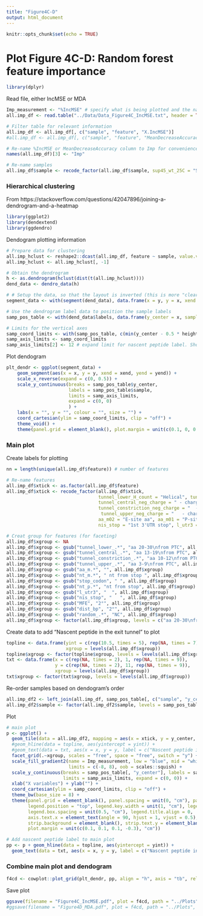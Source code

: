 ```yaml
---
title: "Figure4C-D"
output: html_document
---
```


```r
knitr::opts_chunk$set(echo = TRUE)
```

# Plot Figure 4C-D: Random forest feature importance

```r
library(dplyr)
```

Read file, either IncMSE or MDA
```r
Imp_measurement <- "%IncMSE" # specify what is being plotted and the name of the plot's color bar
all.imp_df <- read.table("../Data/Data_Figure4C_IncMSE.txt", header = TRUE)

# Filter table for relevant information
all.imp_df <- all.imp_df[, c("sample", "feature", "X.IncMSE")]
#all.imp_df <- all.imp_df[, c("sample", "feature", "MeanDecreaseAccuracy")]

# Re-name %IncMSE or MeanDecreaseAccuracy column to Imp for convenience
names(all.imp_df)[3] <- "Imp"

# Re-name samples
all.imp_df$sample <- recode_factor(all.imp_df$sample, sup45_wt_25C = "SUP45, 25 °C", sup45_wt_37C = "SUP45, 37 °C", sup45_wt = "SUP45-D", rli1_wt = "RLI1-D", sup45_ts_25C = "sup45-ts, 25 °C", sup45_ts_37C = "sup45-ts, 37 °C", sup45_d = "sup45-d", rli1_d = "rli1-d")
```

### Hierarchical clustering
From https://stackoverflow.com/questions/42047896/joining-a-dendrogram-and-a-heatmap
```r
library(ggplot2)
library(dendextend)
library(ggdendro)
```

Dendogram plotting information
```r
# Prepare data for clustering
all.imp_hclust <- reshape2::dcast(all.imp_df, feature ~ sample, value.var = "Imp")
all.imp_hclust <- all.imp_hclust[, -1]

# Obtain the dendrogram
h <- as.dendrogram(hclust(dist(t(all.imp_hclust))))
dend_data <- dendro_data(h)

# # Setup the data, so that the layout is inverted (this is more "clear" than simply using coord_flip())
segment_data <- with(segment(dend_data), data.frame(x = y, y = x, xend = yend, yend = xend))

# Use the dendrogram label data to position the sample labels
samp_pos_table <- with(dend_data$labels, data.frame(y_center = x, sample = as.character(label), height = 1))

# Limits for the vertical axes
samp_coord_limits <- with(samp_pos_table, c(min(y_center - 0.5 * height), max(y_center + 0.5 * height))) + 0.1 * c(-1, 1) # extra spacing: 0.1
samp_axis_limits <- samp_coord_limits
samp_axis_limits[2] <- 12 # expand limit for nascent peptide label. Should be higher than y value in txt (below)
```

Plot dendogram
```r
plt_dendr <- ggplot(segment_data) + 
    geom_segment(aes(x = x, y = y, xend = xend, yend = yend)) + 
    scale_x_reverse(expand = c(0, 0.5)) + 
    scale_y_continuous(breaks = samp_pos_table$y_center, 
                       labels = samp_pos_table$sample, 
                       limits = samp_axis_limits, 
                       expand = c(0, 0)
                       ) + 
    labs(x = "", y = "", colour = "", size = "") +
    coord_cartesian(ylim = samp_coord_limits, clip = "off") +
    theme_void() + 
    theme(panel.grid = element_blank(), plot.margin = unit(c(0.1, 0, 0.1, 0.1), "cm"))
```

### Main plot
Create labels for plotting
```r
nn = length(unique(all.imp_df$feature)) # number of features

# Re-name features
all.imp_df$xtick <- as.factor(all.imp_df$feature)
all.imp_df$xtick <- recode_factor(all.imp_df$xtick, 
                                  tunnel_lower_H_count = "Helical", tunnel_lower_neg_charge = "- charged", tunnel_lower_no_charge = "No charge", tunnel_lower_pos_charge = "+ charged", tunnel_lower_aromatic = "Aromatic", tunnel_lower_polar = "Polar", tunnel_lower_nonpolar = "Nonpolar", tunnel_lower_hydrophilic = "Hydrophylic", tunnel_lower_neutral = "Neutral", tunnel_lower_hydrophobic = "Hydrophobic", tunnel_lower_v_hydrophobic = "Very hydrophobic", 
                                  tunnel_central_neg_charge = " - charged", tunnel_central_no_charge = " No charge", tunnel_central_pos_charge = " + charged", tunnel_central_aromatic = " Aromatic", tunnel_central_polar = " Polar", tunnel_central_nonpolar = " Nonpolar", tunnel_central_hydrophilic = " Hydrophylic", tunnel_central_neutral = " Neutral", tunnel_central_hydrophobic = " Hydrophobic", tunnel_central_v_hydrophobic = " Very hydrophobic",
                                  tunnel_constriction_neg_charge = "  - charged", tunnel_constriction_no_charge = "  No charge", tunnel_constriction_pos_charge = "  + charged", tunnel_constriction_aromatic = "  Aromatic", tunnel_constriction_polar = "  Polar", tunnel_constriction_nonpolar = "  Nonpolar", tunnel_constriction_hydrophilic = "  Hydrophylic", tunnel_constriction_neutral = "  Neutral", tunnel_constriction_hydrophobic = "  Hydrophobic", tunnel_constriction_v_hydrophobic = "  Very hydrophobic",
                                   tunnel_upper_neg_charge = "   - charged", tunnel_upper_no_charge = "   No charge", tunnel_upper_pos_charge = "   + charged", tunnel_upper_aromatic = "   Aromatic", tunnel_upper_polar = "   Polar", tunnel_upper_nonpolar = "   Nonpolar", tunnel_upper_hydrophilic = "   Hydrophylic", tunnel_upper_neutral = "   Neutral", tunnel_upper_hydrophobic = "   Hydrophobic", tunnel_upper_v_hydrophobic = "   Very hydrophobic",
                                  aa_m02 = "E-site aa", aa_m01 = "P-site aa", nt_m18 = "-18", nt_m17 = "-17", nt_m16 = "-16", nt_m15 = "-15", nt_m14 = "-14", nt_m13 = "-13", nt_m12 = "-12", nt_m11 = "-11", nt_m10 = "-10", nt_m09 = "-9", nt_m08 = "-8", nt_m07 = "-7", nt_m06 = "-6", nt_m05 = "-5", nt_m04 = "-4", nt_m03 = "-3", nt_m02 = "-2", nt_m01 = "-1", stop_codon = "Stop codon", nt_p04 = "+4", nt_p05 = "+5", nt_p06 = "+6", nt_p07 = "+7", nt_p08 = "+8", nt_p09 = "+9", nt_p10 = "+10", nt_p11 = "+11", nt_p12 = "+12", nt_p13 = "+13", nt_p14 = "+14", nt_p15 = "+15", nt_p16 = "+16",
                                  nis_stop = "1st 3'UTR stop", l_utr3 = "3'-UTR length", MFE = "MFE", dist_bp = "Distance from stop", random_factor = "Random factor", random_num = "Random number")

# Creat group for features (for faceting)
all.imp_df$xgroup <- NA
all.imp_df$xgroup <- gsub("tunnel_lower_.*", "aa 20-30\nfrom PTC", all.imp_df$feature)
all.imp_df$xgroup <- gsub("tunnel_central_.*", "aa 13-19\nfrom PTC", all.imp_df$xgroup)
all.imp_df$xgroup <- gsub("tunnel_constriction_.*", "aa 10-12\nfrom PTC", all.imp_df$xgroup)
all.imp_df$xgroup <- gsub("tunnel_upper_.*", "aa 3-9\nfrom PTC", all.imp_df$xgroup)
all.imp_df$xgroup <- gsub("aa_m.*", "", all.imp_df$xgroup)
all.imp_df$xgroup <- gsub("nt_m.*", " nt from stop ", all.imp_df$xgroup)
all.imp_df$xgroup <- gsub("stop_codon", " ", all.imp_df$xgroup)
all.imp_df$xgroup <- gsub("nt_p.*", "nt from stop", all.imp_df$xgroup)
all.imp_df$xgroup <- gsub("l_utr3", "  ", all.imp_df$xgroup)
all.imp_df$xgroup <- gsub("nis_stop", "   ", all.imp_df$xgroup)
all.imp_df$xgroup <- gsub("MFE", "2°", all.imp_df$xgroup)
all.imp_df$xgroup <- gsub("dist_bp", "2°", all.imp_df$xgroup)
all.imp_df$xgroup <- gsub("random_.*", "NC", all.imp_df$xgroup)
all.imp_df$xgroup <- factor(all.imp_df$xgroup, levels = c("aa 20-30\nfrom PTC", "aa 13-19\nfrom PTC", "aa 10-12\nfrom PTC", "aa 3-9\nfrom PTC", "", " nt from stop ", " ", "nt from stop", "  ", "   ", "2°", "NC"))
```

Create data to add "Nascent peptide in the exit tunnel" to plot
```r
topline <- data.frame(yint = c(rep(10.5, times = 5), rep(NA, times = 7)), 
                      xgroup = levels(all.imp_df$xgroup))
topline$xgroup <- factor(topline$xgroup, levels = levels(all.imp_df$xgroup))
txt <- data.frame(x = c(rep(NA, times = 2), 1, rep(NA, times = 9)), 
                  y = c(rep(NA, times = 2), 11, rep(NA, times = 9)), 
                  xgroup = levels(all.imp_df$xgroup))
txt$xgroup <- factor(txt$xgroup, levels = levels(all.imp_df$xgroup))
```

Re-order samples based on dendogram's order
```r
all.imp_df2 <- left_join(all.imp_df, samp_pos_table[, c("sample", "y_center")], by = "sample")
all.imp_df2$sample <- factor(all.imp_df2$sample, levels = samp_pos_table$sample)
```

Plot
```r
# main plot
p <- ggplot() +
  geom_tile(data = all.imp_df2, mapping = aes(x = xtick, y = y_center, fill = Imp)) +
  #geom_hline(data = topline, aes(yintercept = yint)) + 
  #geom_text(data = txt, aes(x = x, y = y, label = c("Nascent peptide in the exit tunnel")), hjust = 0.5, size = 6.5*5/14) +
  facet_grid(.~xgroup, scales = "free", space = "free", switch = "y") +
  scale_fill_gradient2(name = Imp_measurement, low = "blue", mid = "white", high = "red", midpoint = 0,
                       limits = c(-8, 8), oob = scales::squish) +
  scale_y_continuous(breaks = samp_pos_table[, "y_center"], labels = samp_pos_table[, "sample"],
                     limits = samp_axis_limits, expand = c(0, 0)) +
  xlab("X variables") + ylab("") +
  coord_cartesian(ylim = samp_coord_limits, clip = "off") +
  theme_bw(base_size = 8) + 
  theme(panel.grid = element_blank(), panel.spacing = unit(0, "cm"), panel.border = element_rect(colour = "black", fill = NA),
        legend.position = "top", legend.key.width = unit(1, "cm"), legend.key.height = unit(0.25, "cm"), 
        legend.box.spacing = unit(0.5, "cm"), legend.title.align = 0,
        axis.text.x = element_text(angle = 90, hjust = 1, vjust = 0.5), axis.text.y = element_text(face = "italic"), 
        strip.background = element_blank(), strip.text.y = element_blank(), strip.placement = "outside",
        plot.margin = unit(c(0.1, 0.1, 0.1, -0.3), "cm"))

# Add nascent peptide label to main plot
pp <- p + geom_hline(data = topline, aes(yintercept = yint)) +
  geom_text(data = txt, aes(x = x, y = y, label = c("Nascent peptide in the exit tunnel")), hjust = 0.5, size = 6.5*5/14)
```

### Combine main plot and dendogram
```r
f4cd <- cowplot::plot_grid(plt_dendr, pp, align = "h", axis = "tb", rel_widths = c(0.1, 0.9))
```

Save plot
```r
ggsave(filename = "Figure4C_IncMSE.pdf", plot = f4cd, path = "../Plots", width = 7.3, height = 3, units = "in", dpi = 500)
#ggsave(filename = "Figure4D_MDA.pdf", plot = f4cd, path = "../Plots", width = 7.3, height = 3, units = "in", dpi = 500)
```
